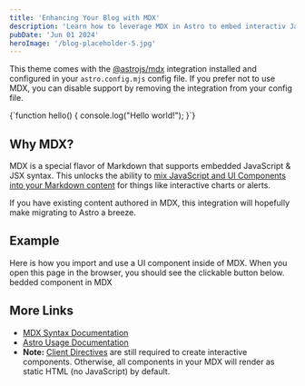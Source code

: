 ```yaml
---
title: 'Enhancing Your Blog with MDX'
description: 'Learn how to leverage MDX in Astro to embed interactiv JavaScript components directly within your Markdown content. This guide explains the benefits of MDX integration, provides practical examples, and offers resources for creating dynamic, interactive blog posts.'
pubDate: 'Jun 01 2024'
heroImage: '/blog-placeholder-5.jpg'
---
```


This theme comes with the [@astrojs/mdx](https://docs.astro.build/en/guides/integrations-guide/mdx/) integration installed and configured in your `astro.config.mjs` config file. If you prefer not to use MDX, you can disable support by removing the integration from your config file.

<CodeBlock language="javascript" filename="example.js">
{`function hello() {
  console.log("Hello world!");
}`}
</CodeBlock>

## Why MDX?

MDX is a special flavor of Markdown that supports embedded JavaScript & JSX syntax. This unlocks the ability to [mix JavaScript and UI Components into your Markdown content](https://docs.astro.build/en/guides/markdown-content/#mdx-features) for things like interactive charts or alerts.

If you have existing content authored in MDX, this integration will hopefully make migrating to Astro a breeze.

## Example

Here is how you import and use a UI component inside of MDX.
When you open this page in the browser, you should see the clickable button below.
bedded component in MDX


## More Links

- [MDX Syntax Documentation](https://mdxjs.com/docs/what-is-mdx)
- [Astro Usage Documentation](https://docs.astro.build/en/guides/markdown-content/#markdown-and-mdx-pages)
- **Note:** [Client Directives](https://docs.astro.build/en/reference/directives-reference/#client-directives) are still required to create interactive components. Otherwise, all components in your MDX will render as static HTML (no JavaScript) by default.
